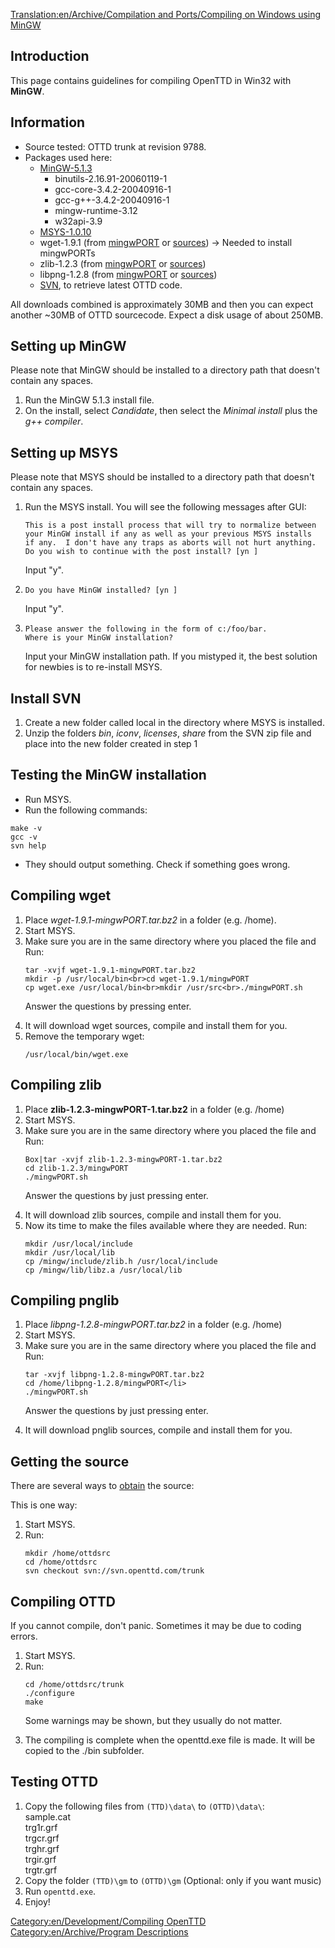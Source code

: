 [[Translation:en/Archive/Compilation and Ports/Compiling on Windows using MinGW]]
==Introduction==
This page contains guidelines for compiling OpenTTD in Win32 with '''MinGW'''.

==Information==
* Source tested: OTTD trunk at revision 9788.
* Packages used here:
** [http://switch.dl.sourceforge.net/sourceforge/mingw/MinGW-5.1.3.exe MinGW-5.1.3]
*** binutils-2.16.91-20060119-1
*** gcc-core-3.4.2-20040916-1
*** gcc-g++-3.4.2-20040916-1
*** mingw-runtime-3.12
*** w32api-3.9
** [http://heanet.dl.sourceforge.net/sourceforge/mingw/MSYS-1.0.10.exe MSYS-1.0.10]
** wget-1.9.1 (from [http://prdownloads.sf.net/mingw/wget-1.9.1-mingwPORT.tar.bz2?download mingwPORT] or [ftp://ftp.gnu.org/gnu/wget/wget-1.9.1.tar.gz sources]) -> Needed to install mingwPORTs
** zlib-1.2.3 (from [http://prdownloads.sf.net/mingw/zlib-1.2.3-mingwPORT-1.tar.bz2?download mingwPORT] or [http://prdownloads.sourceforge.net/libpng/zlib-1.2.3.tar.gz?download sources])
** libpng-1.2.8 (from [http://prdownloads.sf.net/mingw/libpng-1.2.8-mingwPORT.tar.bz2?download mingwPORT] or [http://prdownloads.sourceforge.net/libpng/libpng-1.2.8.tar.bz2?download sources])
** [http://subversion.tigris.org/downloads/svn-win32-1.4.2.zip SVN], to retrieve latest OTTD code.

All downloads combined is approximately 30MB and then you can expect another ~30MB of OTTD sourcecode.
Expect a disk usage of about 250MB.

==Setting up MinGW==
Please note that MinGW should be installed to a directory path that doesn't contain any spaces.
# Run the MinGW 5.1.3 install file.
# On the install, select <i>Candidate</i>, then select the <i>Minimal install</i> plus the <i>g++ compiler</i>.

==Setting up MSYS==
Please note that MSYS should be installed to a directory path that doesn't contain any spaces.
<ol>
<li>Run the MSYS install. You will see the following messages after GUI:
<pre>This is a post install process that will try to normalize between
your MinGW install if any as well as your previous MSYS installs
if any.  I don't have any traps as aborts will not hurt anything.
Do you wish to continue with the post install? [yn ]</pre> Input "y". 
</li>
<li><pre>Do you have MinGW installed? [yn ]</pre> Input "y".</li>
<li><pre>Please answer the following in the form of c:/foo/bar.
Where is your MinGW installation?</pre>
Input your MinGW installation path.  If you mistyped it, the best solution for newbies is to re-install MSYS.</li>
</ol>

==Install SVN==
# Create a new folder called local in the directory where MSYS is installed.
# Unzip the folders ''bin'', ''iconv'', ''licenses'', ''share'' from the SVN zip file and place into the new folder created in step 1

==Testing the MinGW installation==
* Run MSYS.
* Run the following commands:
 make -v
 gcc -v
 svn help
* They should output something.  Check if something goes wrong.

==Compiling wget==
<ol><li>Place ''wget-1.9.1-mingwPORT.tar.bz2'' in a folder (e.g. /home).</li>
<li>Start MSYS.</li>
<li>Make sure you are in the same directory where you placed the file and Run: 
<pre>tar -xvjf wget-1.9.1-mingwPORT.tar.bz2
mkdir -p /usr/local/bin<br>cd wget-1.9.1/mingwPORT
cp wget.exe /usr/local/bin<br>mkdir /usr/src<br>./mingwPORT.sh</pre>
Answer the questions by pressing enter.</li>
<li>It will download wget sources, compile and install them for you.</li>
<li>Remove the temporary wget: <pre>/usr/local/bin/wget.exe</pre></li></ol>

==Compiling zlib==
<ol>
<li>Place <b>zlib-1.2.3-mingwPORT-1.tar.bz2</b> in a folder (e.g. /home)</li>
<li>Start MSYS.</li>
<li>Make sure you are in the same directory where you placed the file and Run: 
<pre>Box|tar -xvjf zlib-1.2.3-mingwPORT-1.tar.bz2
cd zlib-1.2.3/mingwPORT
./mingwPORT.sh</pre>
Answer the questions by just pressing enter.</li>
<li>It will download zlib sources, compile and install them for you.</li>
<li>Now its time to make the files available where they are needed. Run:   
<pre>mkdir /usr/local/include
mkdir /usr/local/lib
cp /mingw/include/zlib.h /usr/local/include
cp /mingw/lib/libz.a /usr/local/lib</pre>
</li></ol>

==Compiling pnglib==
<ol><li>Place ''libpng-1.2.8-mingwPORT.tar.bz2'' in a folder (e.g. /home)</li>
<li>Start MSYS.</li>
<li>Make sure you are in the same directory where you placed the file and Run: <pre>tar -xvjf libpng-1.2.8-mingwPORT.tar.bz2
cd /home/libpng-1.2.8/mingwPORT</li>
./mingwPORT.sh</pre> Answer the questions by just pressing enter.</li>
<li>It will download pnglib sources, compile and install them for you.</li>
</ol>

==Getting the source==
There are several ways to [[en/Development/FAQ development#how-can-i-obtain-the-source-code|obtain]] the source: 

This is one way:
<ol><li>Start MSYS.</li>
<li>Run: <pre>mkdir /home/ottdsrc
cd /home/ottdsrc
svn checkout svn://svn.openttd.com/trunk</pre></li></ol>

==Compiling OTTD==
If you cannot compile, don't panic. Sometimes it may be due to coding errors.

<ol><li>Start MSYS.</li>
<li>Run:<pre>cd /home/ottdsrc/trunk
./configure
make</pre>Some warnings may be shown, but they usually do not matter.</li>
<li>The compiling is complete when the openttd.exe file is made. It will be copied to the ./bin subfolder.</li></ol>

==Testing OTTD==
# Copy the following files from <code>(TTD)\data\</code> to <code>(OTTD)\data\</code>:<br>sample.cat<br>trg1r.grf<br>trgcr.grf<br>trghr.grf<br>trgir.grf<br>trgtr.grf
# Copy the folder <code>(TTD)\gm</code> to <code>(OTTD)\gm</code> (Optional: only if you want music)
# Run <code>openttd.exe</code>.
# Enjoy!

[[Category:en/Development/Compiling OpenTTD]]
[[Category:en/Archive/Program Descriptions]]
